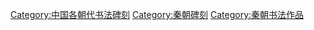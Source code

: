 [[Category:中国各朝代书法碑刻|Category:中国各朝代书法碑刻]]
[[Category:秦朝碑刻|Category:秦朝碑刻]]
[[Category:秦朝书法作品|Category:秦朝书法作品]]